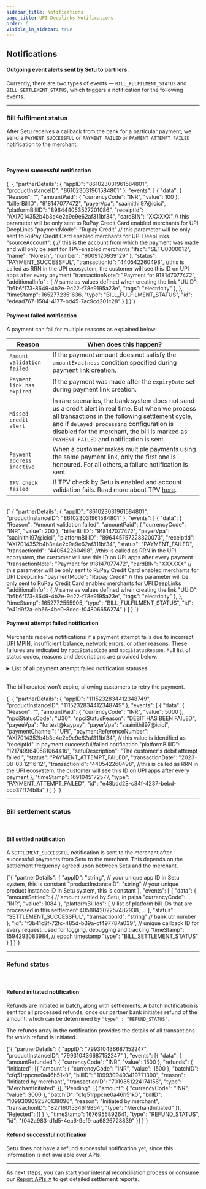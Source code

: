 ```yaml
---
sidebar_title: Notifications
page_title: UPI Deeplinks Notifications
order: 6
visible_in_sidebar: true
---
```


## Notifications

#### Outgoing event alerts sent by Setu to partners.

Currently, there are two types of events — `BILL_FULFILMENT_STATUS` and `BILL_SETTLEMENT_STATUS`, which triggers a notification for the following events.

<hr class="primary" />

### Bill fulfilment status

After Setu receives a callback from the bank for a particular payment, we send a `PAYMENT_SUCCESSFUL` or `PAYMENT_FAILED` or `PAYMENT_ATTEMPT_FAILED` notification to the merchant.

<br />

#### Payment successful notification

<CodeBlockWithCopy language="json">
	{`
{
  "partnerDetails": {
    "appID": "861023031961584801",
    "productInstanceID": "861023031961584801"
  },
  "events": [
    {
      "data": {
        "Reason": "",
        "amountPaid": {
          "currencyCode": "INR",
          "value": 100
        },
        "billerBillID": "918147077472",
        "payerVpa": "saainithil97@icici",
        "platformBillID": "896444053527201086",
        "receiptId": "AXI7014352b4b3e4e2c9e9e62af311bf34",
	"cardBIN": "XXXXXX" // this parameter will be only sent to RuPay Credit Card enabled merchants for UPI DeepLinks
	"paymentMode": "Rupay Credit" // this parameter will be only sent to RuPay Credit Card enabled merchants for UPI DeepLinks
        "sourceAccount": {            // this is the account from which the payment was made and will only be sent for TPV-enabled merchants
          "ifsc": "SETU0000012",      
          "name": "Noresh",           
          "number": "9009120939129"
        },
        "status": "PAYMENT_SUCCESSFUL",
        "transactionId": "440542260498", //this is called as RRN in the UPI ecosystem, the customer will see this ID on UPI apps after every payment
        "transactionNote": "Payment for 918147077472",
        "additionalInfo" : {   // same as values defined when creating the link
          "UUID": "b6b6f173-8649-4b2e-9c22-f78e9195a23e",
          "tags": "electricity"
        },
      },
      "timeStamp": 1652772351636,
      "type": "BILL_FULFILMENT_STATUS",
      "id": "edead767-1584-4177-bd45-7ac9cd201c28"
    }
  ]
}`}
</CodeBlockWithCopy>

<br />

#### Payment failed notification

A payment can fail for multiple reasons as explained below:

| Reason                     | When does this happen?                                                                                                                                                                                                                                                                            |
| -------------------------- | ------------------------------------------------------------------------------------------------------------------------------------------------------------------------------------------------------------------------------------------------------------------------------------------------- |
| `Amount validation failed` | If the payment amount does not satisfy the `amountExactness` condition specified during payment link creation.                                                                                                                                                                                    |
| `Payment link has expired` | If the payment was made after the `expiryDate` set during payment link creation.                                                                                                                                                                                                                  |
| `Missed credit alert`      | In rare scenarios, the bank system does not send us a credit alert in real time. But when we process all transactions in the following settlement cycle, and if `delayed processing` configuration is disabled for the merchant, the bill is marked as `PAYMENT_FAILED` and notification is sent. |
| `Payment address inactive` | When a customer makes multiple payments using the same payment link, only the first one is honoured. For all others, a failure notification is sent.                                                                                                                                              |
| `TPV check failed`         | If TPV check by Setu is enabled and account validation fails. Read more about TPV <a href="/payments/upi-deeplinks/refunds#third-party-verification--tpv--refunds" target="_blank">here</a>.                                                                                                      |

<br />

<CodeBlockWithCopy language="json">
	{`
{
  "partnerDetails": {
    "appID": "861023031961584801",
    "productInstanceID": "861023031961584801"
  },
  "events": [
    {
      "data": {
        "Reason": "Amount validation failed",
        "amountPaid": {
          "currencyCode": "INR",
          "value": 200
        },
        "billerBillID": "918147077472",
        "payerVpa": "saainithil97@icici",
        "platformBillID": "896445757228320073",
        "receiptId": "AXI7014352b4b3e4e2c9e9e62af311bf34",
        "status": "PAYMENT_FAILED",
	"transactionId": "440542260498", //this is called as RRN in the UPI ecosystem, the customer will see this ID on UPI apps after every payment
        "transactionNote": "Payment for 918147077472",
	"cardBIN": "XXXXXX" // this parameter will be only sent to RuPay Credit Card enabled merchants for UPI DeepLinks
	"paymentMode": "Rupay Credit" // this parameter will be only sent to RuPay Credit Card enabled merchants for UPI DeepLinks
        "additionalInfo" : {   // same as values defined when creating the link
          "UUID": "b6b6f173-8649-4b2e-9c22-f78e9195a23e",
          "tags": "electricity"
        },
      },
      "timeStamp": 1652772555905,
      "type": "BILL_FULFILMENT_STATUS",
      "id": "e41d9f2a-eb66-4be0-8dec-f04806656274"
    }
  ]
}
         `}
</CodeBlockWithCopy>

<br />

#### Payment attempt failed notification

Merchants receive notifications if a payment attempt fails due to incorrect UPI MPIN, insufficient balance, network errors, or other reasons. These failures are indicated by `npciStatusCode` and `npciStatusReason`. Full list of status codes, reasons and descriptions are provided below.

<Card padding="nano" shape="rounded">
  <details>
    <summary>
      <Text weight="600" marginBottom="none">
        List of all payment attempt failed notification statuses
      </Text>
    </summary>
    <table>
      <tr>
        <td>
          <b>NPCI status code</b>
        </td>
        <td>
          <b>NPCI status reason</b>
        </td>
        <td>
          <b>Setu Description</b>
        </td>
        <td>
          <b>Next Steps for merchants</b>
        </td>
      </tr>
      <tr>
        <td>U30</td>
        <td>DEBIT HAS BEEN FAILED</td>
        <td>The customer&#39;s debit attempt failed.</td>
        <td>
          Inform the customer and ask them to try again or use a different
          payment method.
        </td>
      </tr>
      <tr>
        <td>U09</td>
        <td>REQAUTH TIME OUT FOR PAY</td>
        <td>Payment authorization took too long.</td>
        <td>
          Ask the customer to try again. If it continues, reach out to Setu
          support.
        </td>
      </tr>
      <tr>
        <td>U90</td>
        <td>REMITTER BANK DEEMED HIGH RESPONSE TIME CHECK DECLINE</td>
        <td>The customer&#39;s bank is taking too long to respond.</td>
        <td>
          Ask the customer to contact their bank or try a different payment
          method.
        </td>
      </tr>
      <tr>
        <td>U67</td>
        <td>DEBIT TIMEOUT</td>
        <td>The debit process took too long.</td>
        <td>
          Ask the customer to try again or use a different payment method.
        </td>
      </tr>
      <tr>
        <td>U88</td>
        <td>CONNECTION TIMEOUT IN REQPAY CREDIT</td>
        <td>Connection timed out during the credit request process.</td>
        <td>
          Try processing the transaction again. If the issue persists, contact
          Setu support.
        </td>
      </tr>
      <tr>
        <td>U16</td>
        <td>RISK THRESHOLD EXCEEDED</td>
        <td>The transaction exceeds the risk threshold.</td>
        <td>
          Review the transaction for potential issues or ask the customer to use
          a different payment method.
        </td>
      </tr>
      <tr>
        <td>U28</td>
        <td>REMITTER BANK NOT AVAILABLE</td>
        <td>The customer&#39;s bank is unavailable.</td>
        <td>
          Inform the customer and suggest trying again later or using a
          different bank or payment method.
        </td>
      </tr>
      <tr>
        <td>XQ</td>
        <td>Transaction not permitted to cardholder (beneficiary)</td>
        <td>This transaction isn&#39;t permitted for the beneficiary.</td>
        <td>
          Inform the customer and suggest using a different payment method.
        </td>
      </tr>
      <tr>
        <td>U85</td>
        <td>CONNECTION TIMEOUT IN REQPAY DEBIT</td>
        <td>Connection timed out during the debit request process.</td>
        <td>
          Try processing the transaction again. If the issue persists, contact
          Setu support.
        </td>
      </tr>
      <tr>
        <td>HS3</td>
        <td>HSM communication error</td>
        <td>A communication error occurred with the security module.</td>
        <td>
          Retry the transaction or contact Setu support if the problem persists.
        </td>
      </tr>
      <tr>
        <td>U66</td>
        <td>DEVICE FINGERPRINT MISMATCH</td>
        <td>Device fingerprint mismatch detected.</td>
        <td>
          Inform the customer, ask them to verify their device, and retry the
          transaction.
        </td>
      </tr>
      <tr>
        <td>U91</td>
        <td>BENEFICIARY BANK DEEMED HIGH RESPONSE TIME CHECK DECLINE</td>
        <td>Beneficiary bank response time is too high.</td>
        <td>
          Inform the customer and suggest they contact their bank or use a
          different payment method.
        </td>
      </tr>
      <tr>
        <td>U03</td>
        <td>NET DEBIT CAP IS EXCEEDED</td>
        <td>The total debit amount exceeded the set limit.</td>
        <td>
          Ask the customer to try a different payment method or contact their
          bank.
        </td>
      </tr>
      <tr>
        <td>U54</td>
        <td>
          TRANSACTION ID OR AMOUNT IN CREDENTIAL BLOCK DOES NOT MATCH WITH THAT
          IN REQPAY
        </td>
        <td>Transaction details mismatch.</td>
        <td>
          Verify the transaction details and retry, or contact Setu support if
          needed.
        </td>
      </tr>
      <tr>
        <td>U86</td>
        <td>REMITTER BANK THROTTLING DECLINE</td>
        <td>The customer&#39;s bank declined due to throttling.</td>
        <td>
          Inform the customer and ask them to contact their bank or use a
          different payment method.
        </td>
      </tr>
      <tr>
        <td>XK</td>
        <td>REQUESTED FUNCTION NOT SUPPORTED (BENEFICIARY)</td>
        <td>The requested function is not supported for the beneficiary.</td>
        <td>Ask the customer to try a different payment method.</td>
      </tr>
      <tr>
        <td>U14</td>
        <td>ENCRYPTION ERROR</td>
        <td>An encryption error occurred in the transaction.</td>
        <td>
          Retry the transaction or contact Setu support if the problem persists.
        </td>
      </tr>
      <tr>
        <td>XC</td>
        <td>
          INVALID TRANSACTION OR IF MEMBER IS NOT ABLE TO FIND ANY APPROPRIATE
          RESPONSE CODE (BENEFICIARY)
        </td>
        <td>Invalid transaction or response code issue.</td>
        <td>Contact Setu support for assistance.</td>
      </tr>
      <tr>
        <td>U47</td>
        <td>REQUEST DEBIT IS NOT FOUND</td>
        <td>The debit request was not found.</td>
        <td>Retry the transaction or contact Setu support if needed.</td>
      </tr>
      <tr>
        <td>BT</td>
        <td>ACQUIRER/BENEFICIARY UNAVAILABLE(TIMEOUT)</td>
        <td>Receiver/beneficiary is not available, causing a timeout.</td>
        <td>
          Inform the customer and suggest trying again later or using a
          different payment method.
        </td>
      </tr>
      <tr>
        <td>94</td>
        <td>Unknown Error</td>
        <td>An unknown error occurred.</td>
        <td>
          Retry the transaction or contact Setu support if the problem persists.
        </td>
      </tr>
      <tr>
        <td>U53</td>
        <td>PSP REQUEST PAY DEBIT ACKNOWLEDGEMENT NOT RECEIVED</td>
        <td>The debit acknowledgement was not received.</td>
        <td>Retry the transaction or contact Setu support if needed.</td>
      </tr>
      <tr>
        <td>HS2</td>
        <td>HSM Time out</td>
        <td>A timeout occurred with the security module.</td>
        <td>
          Retry the transaction or contact Setu support if the problem persists.
        </td>
      </tr>
      <tr>
        <td>S99</td>
        <td>Graceful decline</td>
        <td>The transaction was stopped without a specific reason.</td>
        <td>
          Ask the customer to try a different payment method or contact Setu
          support if needed.
        </td>
      </tr>
      <tr>
        <td>Z9</td>
        <td>INSUFFICIENT FUNDS IN CUSTOMER (REMITTER) ACCOUNT</td>
        <td>The customer's account has insufficient funds to complete the transaction.</td>
        <td>
        Inform the customer about the insufficient funds. 
        Advise them to ensure sufficient balance in their account and retry the transaction.
        </td>
      </tr>
      <tr>
        <td>ZM</td>
        <td>INCORRECT / INVALID MPIN</td>
        <td>The UPI MPIN entered by the customer is incorrect or invalid.</td>
        <td>
        Inform the customer that their MPIN is incorrect or invalid. Suggest they verify their MPIN and retry the transaction. 
        If the issue persists, they may need to reset their MPIN or contact their bank for assistance.
        </td>
      </tr>
      <tr>
        <td>Y1</td>
        <td>BENEFICIARY CBS OFFLINE</td>
        <td>The Core Banking System (CBS) of the beneficiary's bank is currently offline.</td>
        <td>
        Inform the customer that the beneficiary's bank system is offline.
        Recommend that they try the transaction again later.
        </td>
      </tr>
      <tr>
        <td>Y1</td>
        <td>BENEFICIARY CBS OFFLINE</td>
        <td>The Core Banking System (CBS) of the beneficiary's bank is currently offline.</td>
        <td>
        Inform the customer that the beneficiary's bank system is offline.
        Recommend that they try the transaction again later.
        </td>
      </tr>
      <tr>
        <td>S96</td>
        <td>Remitter Dispatch Failed</td>
        <td>The dispatch of the transaction request from the remitter's end failed.</td>
        <td>
        Inform the customer about the failure and ask them to retry the transaction. If the issue persists, contact Setu support.
        </td>
      </tr>
      <tr>
        <td>Z7</td>
        <td>TRANSACTION FREQUENCY LIMIT EXCEEDED AS SET BY REMITTING MEMBER</td>
        <td>The transaction frequency limit set by the remitting bank has been exceeded.</td>
        <td>
        Advise the customer to review their transaction limits with their bank and try again later. 
        They may need to contact their bank to adjust the limits.
        </td>
      </tr>
      <tr>
        <td>ST1</td>
        <td>MERCHANT ERROR (PAYEE PSP)</td>
        <td>Product_instance: already closed: Duplicate payment attempt detected for a transaction that is already fulfilled.</td>
        <td>
        Inform the customer that the payment was already completed for the given transaction.
        </td>
      </tr>
      <tr>
        <td>ST2</td>
        <td>MERCHANT ERROR (PAYEE PSP)</td>
        <td>Amount does not match: The customer modified the payment amount, which differs from the expected amount while creating the payment link.</td>
        <td>
        Request the customer to not edit the payment amount in the UPI App.
        </td>
      </tr>
      <tr>
        <td>ST3</td>
        <td>MERCHANT ERROR (PAYEE PSP)</td>
        <td>Product_Instance not found: Either the customer is trying to pay directly to the VPA instead of clicking on the intent link,
        or the customers UPI App failed to send the correct Order ID provided in the intent link.</td>
        <td>
       Inform the customer to pay only via the Intent Link or change the UPI app used to make the payment.
        </td>
      </tr>
      <tr>
        <td>ST4</td>
        <td>MERCHANT ERROR (PAYEE PSP)</td>
        <td>Intent Link expired: The customer is trying to make a payment after the expiry defined by the merchant.</td>
        <td>
        Inform the customer that the payment link has expired.
        </td>
      </tr>
      <tr>
        <td>U01</td>
        <td>THE REQUEST IS DUPLICATE</td>
        <td>Duplicate transaction request.</td>
        <td>
          Confirm that the transaction was processed only once and contact Setu
          support if necessary.
        </td>
      </tr>
    </table>

  </details>
</Card>

<br />

The bill created won’t expire, allowing customers to retry the payment.

<CodeBlockWithCopy language="json">
	{`
{
  "partnerDetails": {
    "appID": "1115232834412348749",
    "productInstanceID": "1115232834412348749"
  },
  "events": [
    {
      "data": {
        "Reason": "",
        "amountPaid": {
          "currencyCode": "INR",
          "value": 5000
        },
        "npciStatusCode": "U30",
        "npciStatusReason": "DEBIT HAS BEEN FAILED",
        "payeeVpa": "fortest@kaypay",
        "payerVpa": "saainithil97@icici",
        "paymentChannel": "UPI",
        "paymentReferenceNumber": "AXI7014352b4b3e4e2c9e9e62af311bf34",  // this value is identified as "receiptId" in payment successful/failed notification
        "platformBillID": "1217499640581064416",
        "setuDescription": "The customer's debit attempt failed.",
        "status": "PAYMENT_ATTEMPT_FAILED",
        "transactionDate": "2023-08-03 12:16:12",
        "transactionId": "440542260498", //this is called as RRN in the UPI ecosystem, the customer will see this ID on UPI apps after every payment
      },
      "timeStamp": 1691045172577,
      "type": "PAYMENT_ATTEMPT_FAILED",
      "id": "e48bdd28-c34f-4237-bebd-ccb37f174b8a"
    }
  ]
}
`}
</CodeBlockWithCopy>

<hr class="secondary" />

### Bill settlement status

<br />

#### Bill settled notification

A `SETTLEMENT_SUCCESSFUL` notification is sent to the merchant after successful payments from Setu to the merchant. This depends on the settlement frequency agreed upon between Setu and the merchant.

<CodeBlockWithCopy language="json">
	{`{
     "partnerDetails": {
        "appID": "string",  // your unique app ID in Setu system, this is constant
        "productInstanceID": "string"  // your unique product instance ID in Setu system, this is constant
    },
    "events": [
        {
            "data": {
                "amountSettled": {  
                    // amount settled by Setu, in paisa
                    "currencyCode": "INR",
                    "value": 1084
                },
                "platformBillIds": [  
                    // list of platform bill IDs that are processed in this settlement
                    405884202257482938,
                    ...
                ],
                "status": "SETTLEMENT_SUCCESSFUL",
                "transactionId": "string"  // bank utr number
            },
            "id": "f3b41c8f-72fc-485d-b39a-cf497787a039",  // unique callback ID for every request, used for logging, debugging and tracking
            "timeStamp": 1594293083984,  // epoch timestamp
            "type": "BILL_SETTLEMENT_STATUS"
        }
    ]
}`}
</CodeBlockWithCopy>

<hr class="secondary" />

### Refund status

<br />

#### Refund initiated notification

Refunds are initiated in batch, along with settlements. A batch notification is sent for all processed refunds, once our partner bank initiates refund of the amount, which can be determined by `"type" : "REFUND_STATUS"`.

The refunds array in the notification provides the details of all transactions for which refund is initiated.

<CodeBlockWithCopy language="json">
	{`{
	"partnerDetails": {
		"appID": "799310436687152247",
		"productInstanceID": "799310436687152247"
	},
	"events": [{
		"data": {
			"amountRefunded": {
				"currencyCode": "INR",
				"value": 1500
			},
			"refunds": {
				"Initiated": [{
					"amount": {
						"currencyCode": "INR",
						"value": 1500
					},
					"batchID": "cfq51rppcne0a46h51k0",
					"billID": "1099309493419771390",
					"reason": "Initiated by merchant",
					"transactionID": "7019851224174158",
					"type": "MerchantInitiated"
				}],
				"Pending": [{
					"amount": {
						"currencyCode": "INR",
						"value": 3000
					},
					"batchID": "cfq51rppcne0a46h51k0",
					"billID": "1099309092570138096",
					"reason": "Initiated by merchant",
					"transactionID": "8271601534619864",
					"type": "MerchantInitiated"
				}],
				"Rejected": []
			}
		},
		"timeStamp": 1676955892641,
		"type": "REFUND_STATUS",
		"id": "f042a983-d1d5-4ea6-9ef9-aa6826728839"
	}]
}`}
</CodeBlockWithCopy>
<br />

#### Refund successful notification

Setu does not have a refund successful notification yet, since this information is not available over APIs.

<hr class="secondary" />

As next steps, you can start your internal reconciliation process or consume our <a href="/payments/upi-deeplinks/reports" target="_blank">Report APIs ↗</a> to get detailed settlement reports.

<WasPageHelpful />
